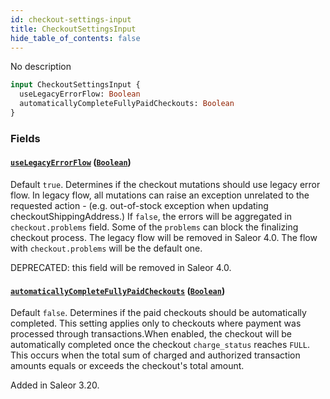 ```yaml
---
id: checkout-settings-input
title: CheckoutSettingsInput
hide_table_of_contents: false
---
```


No description

```graphql
input CheckoutSettingsInput {
  useLegacyErrorFlow: Boolean
  automaticallyCompleteFullyPaidCheckouts: Boolean
}
```

### Fields

#### [`useLegacyErrorFlow`](#) ([`Boolean`](../../../developer/api-reference/scalars/boolean))

Default `true`. Determines if the checkout mutations should use legacy error flow. In legacy flow, all mutations can raise an exception unrelated to the requested action - (e.g. out-of-stock exception when updating checkoutShippingAddress.) If `false`, the errors will be aggregated in `checkout.problems` field. Some of the `problems` can block the finalizing checkout process. The legacy flow will be removed in Saleor 4.0. The flow with `checkout.problems` will be the default one.

DEPRECATED: this field will be removed in Saleor 4.0.

#### [`automaticallyCompleteFullyPaidCheckouts`](#) ([`Boolean`](../../../developer/api-reference/scalars/boolean))

Default `false`. Determines if the paid checkouts should be automatically completed. This setting applies only to checkouts where payment was processed through transactions.When enabled, the checkout will be automatically completed once the checkout `charge_status` reaches `FULL`. This occurs when the total sum of charged and authorized transaction amounts equals or exceeds the checkout's total amount.

Added in Saleor 3.20.

